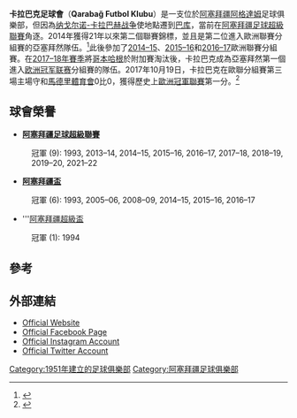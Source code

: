 {{NoteTA
|G1=football
|G2=uefa
}}
{{Infobox football club
| clubname   = 卡拉巴克
| image      = 
| fullname   = Qarabağ Futbol Klubu
| nickname   = ''Atlılar'' (The Horsemen)
| founded    = {{Start date and years ago|df=yes|1951|07|23}}
| ground     = [[Karabakh_Stadium|Azersun Arena]] <br>[[托菲克·巴赫拉莫夫體育場|托菲克·巴赫拉莫夫體育場]]
| capacity   = 5,800<br>31,200
| chairman   = Tahir Gozal
| manager    = [[哥班·古亞班洛夫|哥班·古亞班洛夫]]
| league     = [[阿塞拜疆足球超級聯賽|阿塞拜疆足球超級聯賽]]
| season     = 2021–22
| position   = 阿塞超，第 1 位
| website    = http://www.qarabagh.com/
| pattern_la1   = _qarabag1617H
| pattern_b1    = _qarabag1617H
| pattern_ra1   = _qarabag1617H
| pattern_sh1   = _qarabag1617h
| pattern_so1   = _3_stripes_white
| leftarm1      = 000000
| body1         = 000000
| rightarm1     = 000000
| shorts1       = 000000
| socks1        = 000000
| pattern_la2   = _qarabag1617a
| pattern_b2    = _qarabag1617a
| pattern_ra2   = _qarabag1617a
| pattern_sh2   = _qarabag1617a
| pattern_so2   = _3_stripes_black
| leftarm2      = FFFFFF
| body2         = FFFFFF
| rightarm2     = FFFFFF
| shorts2       = FFFFFF
| socks2        = FFFFFF
| pattern_la3   = _qarabag1516t
| pattern_b3    = _qarabag1516t
| pattern_ra3   = _qarabag1516t
| pattern_sh3   = _valencia1516h
| pattern_so3   = _3_stripes_white
| leftarm3      = 000000
| body3         = 000000
| rightarm3     = 000000
| shorts3       = 000000
| socks3        = 0000FF
}}

'''卡拉巴克足球會'''（'''Qarabağ Futbol Klubu'''）是一支位於[[阿塞拜疆|阿塞拜疆]][[阿格達姆|阿格達姆]]足球俱樂部，但因為[[纳戈尔诺-卡拉巴赫战争|纳戈尔诺-卡拉巴赫战争]]使地點遷到[[巴库|巴库]]，當前在[[阿塞拜疆足球超級聯賽|阿塞拜疆足球超級聯賽]]角逐。2014年獲得21年以來第二個聯賽錦標，並且是第二位進入歐洲聯賽分組賽的亞塞拜然隊伍。<ref>{{cite web|last=Atayev|first=Oktay|title=Qarabağ end 21-year wait for Azerbaijani title|url=http://www.uefa.com/memberassociations/association=aze/news/newsid=2102112.html|work=www.uefa.com|publisher=[[歐洲足球協會聯盟|UEFA]]|accessdate=7 May 2014|archive-date=2015-07-23|archive-url=https://web.archive.org/web/20150723225948/http://www.uefa.com/memberassociations/association=aze/news/newsid=2102112.html|dead-url=no}}</ref>此後參加了[[2014–15年歐霸盃|2014–15]]、[[2015–16年歐霸盃|2015–16]]和[[2016–17年歐霸盃|2016–17]]歐洲聯賽分組賽。在[[2017–18年歐洲冠軍聯賽|2017–18年賽季]]將[[哥本哈根足球會|哥本哈根]]於附加賽淘汰後，卡拉巴克成為亞塞拜然第一個進入[[欧洲冠军联赛|欧洲冠军联赛]]分組賽的隊伍。2017年10月19日，卡拉巴克在歐聯分組賽第三場主場守和[[馬德里體育會|馬德里體育會]]0比0，獲得歷史上[[歐洲冠軍聯賽|歐洲冠軍聯賽]]第一分。<ref>{{citeweb|url=http://www.uefa.com/uefachampionsleague/news/newsid=2494816.html|title=Liverpool and Sporting make it as Qarabağ create history|date=23 August 2017|work=UEFA.com|accessdate=24 August 2017|archive-date=2019-11-29|archive-url=https://web.archive.org/web/20191129165023/https://www.uefa.com/uefachampionsleague/news/newsid=2494816.html|dead-url=no}}</ref>

== 球會榮譽 ==
*'''[[阿塞拜疆足球超級聯賽|阿塞拜疆足球超級聯賽]]'''
: 冠軍 (9): 1993, 2013–14, 2014–15, 2015–16, 2016–17, 2017–18, 2018–19, 2019–20, 2021–22
*'''[[阿塞拜疆盃|阿塞拜疆盃]]'''
:冠軍 (6): 1993, 2005–06, 2008–09, 2014–15, 2015–16, 2016–17
* '''[[阿塞拜疆超級盃|阿塞拜疆超級盃]]
:冠軍 (1): 1994

== 參考 ==
{{reflist}}

== 外部連結 ==
* [https://www.qarabagh.com/ Official Website] {{Wayback|url=https://www.qarabagh.com/ |date=20210202024921 }}
* [https://www.facebook.com/FKQarabagh Official Facebook Page] {{Wayback|url=https://www.facebook.com/FKQarabagh |date=20200827030047 }}
* [https://www.instagram.com/FKQarabagh Official Instagram Account] {{Wayback|url=https://www.instagram.com/FKQarabagh |date=20190509180746 }}
* [https://www.twitter.com/FKQarabagh Official Twitter Account] {{Wayback|url=https://www.twitter.com/FKQarabagh |date=20201120170800 }}

{{DEFAULTSORT:Qarabag FK}}
[[Category:1951年建立的足球俱樂部|Category:1951年建立的足球俱樂部]]
[[Category:阿塞拜疆足球俱樂部|Category:阿塞拜疆足球俱樂部]]